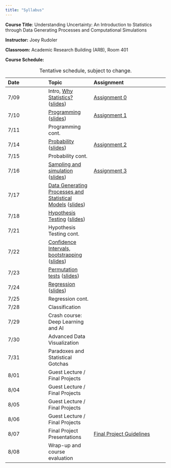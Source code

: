 ```yaml
---
title: "Syllabus"
---
```



**Course Title**: Understanding Uncertainty: An Introduction to Statistics through Data Generating Processes and Computational Simulations

**Instructor:** Joey Rudoler

**Classroom:** Academic Research Building (ARB), Room 401

**Course Schedule:** 

| Date | Topic | Assignment |
|:------|:-------|:------------|
| 7/09 | Intro, [Why Statistics?](notebooks/lecture-00.ipynb) ([slides](slides/lecture-00-slides.html)) | [Assignment 0](assignments/assignment-00.html) |
| 7/10 | [Programming](notebooks/lecture-01.ipynb) ([slides](slides/lecture-01-slides.html))| [Assignment 1](assignments/assignment-01.html) |
| 7/11 | Programming cont. |  |
| 7/14 | [Probability](notebooks/lecture-02.ipynb) ([slides](slides/lecture-02-slides.html))| [Assignment 2](assignments/assignment-02.html) |
| 7/15 | Probability cont. |  |
| 7/16 | [Sampling and simulation](notebooks/lecture-03.ipynb) ([slides](slides/lecture-03-slides.html))| [Assignment 3](assignments/assignment-03.html) |
| 7/17 | [Data Generating Processes and Statistical Models](notebooks/lecture-04.ipynb) ([slides](slides/lecture-04-slides.html))|  |
| 7/18 | [Hypothesis Testing](notebooks/lecture-05.ipynb) ([slides](slides/lecture-05-slides.html))|  |
| 7/21 | Hypothesis Testing cont. |  |
| 7/22 | [Confidence Intervals, bootstrapping](notebooks/lecture-06.ipynb) ([slides](slides/lecture-06-slides.html))|  |
| 7/23 | [Permutation tests](notebooks/lecture-07.ipynb) ([slides](slides/lecture-07-slides.html))|  |
| 7/24 | [Regression](notebooks/lecture-08.ipynb) ([slides](slides/lecture-08-slides.html)) |  |
| 7/25 | Regression cont. |  |
| 7/28 | Classification | |
| 7/29 | Crash course: Deep Learning and AI |  |
| 7/30 | Advanced Data Visualization |  |
| 7/31 | Paradoxes and Statistical Gotchas |  |
| 8/01 | Guest Lecture / Final Projects |  |
| 8/04 | Guest Lecture / Final Projects |  |
| 8/05 | Guest Lecture / Final Projects |  |
| 8/06 | Guest Lecture / Final Projects |  |
| 8/07 | Final Project Presentations | [Final Project Guidelines](assignments/final-project.html) |
| 8/08 | Wrap-up and course evaluation |  |

: Tentative schedule, subject to change.